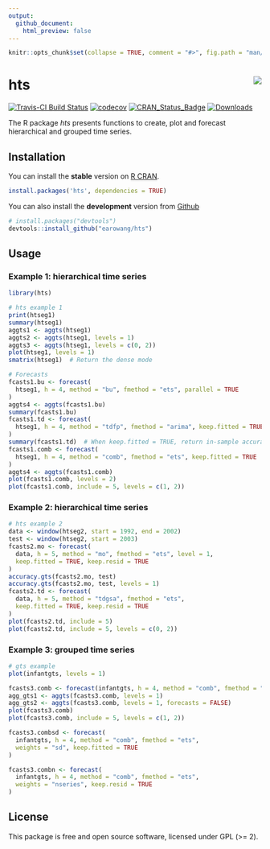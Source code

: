 ```yaml
---
output:
  github_document:
    html_preview: false
---
```


<!-- README.md is generated from README.Rmd. Please edit that file -->

```r
knitr::opts_chunk$set(collapse = TRUE, comment = "#>", fig.path = "man/figure/")
```

# hts <img src="man/figures/logo.png" align="right" />
[![Travis-CI Build Status](https://travis-ci.org/earowang/hts.svg?branch=master)](https://travis-ci.org/earowang/hts)
[![codecov](https://codecov.io/gh/earowang/hts/branch/master/graph/badge.svg)](https://codecov.io/gh/earowang/hts)
[![CRAN_Status_Badge](http://www.r-pkg.org/badges/version/hts)](https://cran.r-project.org/package=hts)
[![Downloads](http://cranlogs.r-pkg.org/badges/hts)](https://cran.r-project.org/package=hts)

The R package *hts* presents functions to create, plot and forecast hierarchical and grouped time series. 

## Installation
You can install the **stable** version on
[R CRAN](https://cran.r-project.org/package=hts).

```r
install.packages('hts', dependencies = TRUE)
```

You can also install the **development** version from
[Github](https://github.com/robjhyndman/gts)

```r
# install.packages("devtools")
devtools::install_github("earowang/hts")
```

## Usage

### Example 1: hierarchical time series

```r
library(hts)

# hts example 1
print(htseg1)
summary(htseg1)
aggts1 <- aggts(htseg1)
aggts2 <- aggts(htseg1, levels = 1)
aggts3 <- aggts(htseg1, levels = c(0, 2))
plot(htseg1, levels = 1)
smatrix(htseg1)  # Return the dense mode

# Forecasts
fcasts1.bu <- forecast(
  htseg1, h = 4, method = "bu", fmethod = "ets", parallel = TRUE
)
aggts4 <- aggts(fcasts1.bu)
summary(fcasts1.bu)
fcasts1.td <- forecast(
  htseg1, h = 4, method = "tdfp", fmethod = "arima", keep.fitted = TRUE
)
summary(fcasts1.td)  # When keep.fitted = TRUE, return in-sample accuracy
fcasts1.comb <- forecast(
  htseg1, h = 4, method = "comb", fmethod = "ets", keep.fitted = TRUE
)
aggts4 <- aggts(fcasts1.comb)
plot(fcasts1.comb, levels = 2)
plot(fcasts1.comb, include = 5, levels = c(1, 2))
```

### Example 2: hierarchical time series

```r
# hts example 2
data <- window(htseg2, start = 1992, end = 2002)
test <- window(htseg2, start = 2003)
fcasts2.mo <- forecast(
  data, h = 5, method = "mo", fmethod = "ets", level = 1,
  keep.fitted = TRUE, keep.resid = TRUE
)
accuracy.gts(fcasts2.mo, test)
accuracy.gts(fcasts2.mo, test, levels = 1)
fcasts2.td <- forecast(
  data, h = 5, method = "tdgsa", fmethod = "ets", 
  keep.fitted = TRUE, keep.resid = TRUE
)
plot(fcasts2.td, include = 5)
plot(fcasts2.td, include = 5, levels = c(0, 2))
```

### Example 3: grouped time series

```r
# gts example
plot(infantgts, levels = 1)

fcasts3.comb <- forecast(infantgts, h = 4, method = "comb", fmethod = "ets")
agg_gts1 <- aggts(fcasts3.comb, levels = 1)
agg_gts2 <- aggts(fcasts3.comb, levels = 1, forecasts = FALSE)
plot(fcasts3.comb)
plot(fcasts3.comb, include = 5, levels = c(1, 2))

fcasts3.combsd <- forecast(
  infantgts, h = 4, method = "comb", fmethod = "ets",
  weights = "sd", keep.fitted = TRUE
)

fcasts3.combn <- forecast(
  infantgts, h = 4, method = "comb", fmethod = "ets",
  weights = "nseries", keep.resid = TRUE
)
```

## License

This package is free and open source software, licensed under GPL (>= 2).
